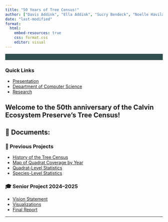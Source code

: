```yaml
---
title: "50 Years of Tree Census!"
author: ["Davis Addink", "Ella Addink", "Sucry Bendeck", "Noelle Haviland", "Felicia SuSanto"]
date: "last-modified"
format:
  html:
    embed-resources: true
    css: format.css
    editor: visual
---
```


<nav style="background-color: #2f4f4f; padding: 10px; text-align: center; margin-bottom: 20px;">

</nav>

<div class="sidebar-links">
  <h3>Quick Links</h3>
  <ul>
    <li><a href="https://docs.google.com/presentation/d/1saWm85zN5geYyPvu8xR8NkOLW_oYKo7bDwJcE_vTNGg/edit?pli=1#slide=id.g3180d71becc_2_75" target="_blank">Presentation</a></li>
    <li><a href="https://calvin.edu/academics/school-stem/computer-science" target="_blank">Department of Computer Science</a></li>
    <li><a href="https://calvinecosystempreserve.github.io/50-years-of-trees/research">Research</a></li>
  </ul>
</div>



::: content-box
# Welcome to the 50th anniversary of the Calvin Ecosystem Preserve's Tree Census!

## 📁 Documents:

### 🌳 Previous Projects

-   [History of the Tree Census](https://calvinecosystempreserve.github.io/50-years-of-trees/history_tree_census)\
-   [Map of Quadrat Coverage by Year](https://calvinecosystempreserve.github.io/50-years-of-trees/quadrats_by_year)\
-   [Quadrat-Level Statistics](https://calvinecosystempreserve.github.io/50-years-of-trees/quadrat_graphs)\
-   [Species-Level Statistics](https://calvinecosystempreserve.github.io/50-years-of-trees/species_graphs)

### 🎓 Senior Project 2024–2025
-   [Vision Statement](https://calvinecosystempreserve.github.io/50-years-of-trees/vision_mission)
-   [Visualizations](https://calvinecosystempreserve.github.io/50-years-of-trees/visualization)
-   [Final Report](https://calvinecosystempreserve.github.io/50-years-of-trees/report)


------------------------------------------------------------------------
:::
